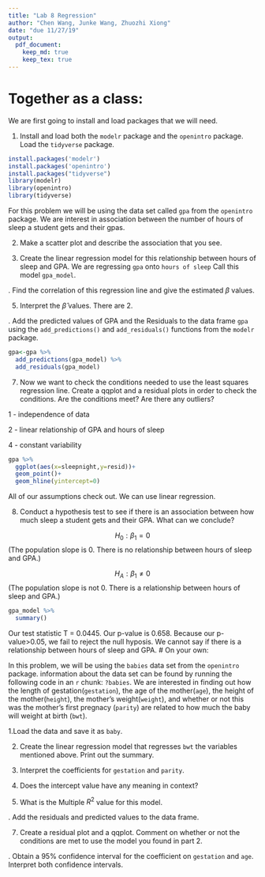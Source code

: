 ```yaml
---
title: "Lab 8 Regression"
author: "Chen Wang, Junke Wang, Zhuozhi Xiong"
date: "due 11/27/19"
output: 
  pdf_document: 
    keep_md: true
    keep_tex: true
---
```


# Together as a class:

We are first going to install and load packages that we will need.

1. Install and load both the `modelr` package and the `openintro` package. Load the `tidyverse` package. 

```r
install.packages('modelr')
install.packages('openintro')
install.packages("tidyverse")
library(modelr)
library(openintro)
library(tidyverse)
```


For this problem we will be using the data set called `gpa` from the `openintro` package. We are interest in association between the number of hours of sleep a student gets and their gpas. 

2. Make a scatter plot and describe the association that you see. 

3. Create the linear regression model for this relationship between hours of sleep and GPA. We are regressing `gpa` onto `hours of sleep` Call this model `gpa_model`. 

\newpage
4. Find the correlation of this regression line and give the estimated $\beta$ values.

5. Interpret the $\hat{\beta}$ values. There are 2. 






\newpage
6. Add the predicted values of GPA and the Residuals to the data frame `gpa` using the `add_predictions()` and `add_residuals()` functions from the `modelr` package. 

```r
gpa<-gpa %>% 
  add_predictions(gpa_model) %>% 
  add_residuals(gpa_model)
```



7. Now we want to check the conditions needed to use the least squares regression line. Create a qqplot and a residual plots in order to check the conditions. Are the conditions meet? Are there any outliers? 

1 - independence of data

2 - linear relationship of GPA and hours of sleep


4 - constant variability

```r
gpa %>% 
  ggplot(aes(x=sleepnight,y=resid))+
  geom_point()+
  geom_hline(yintercept=0)
```

All of our assumptions check out. We can use linear regression.

\newpage

8. Conduct a hypothesis test to see if there is an association between how much sleep a student gets and their GPA. What can we conclude? 

$$H_0: \beta_1 = 0 $$
(The population slope is 0. There is no relationship between hours of sleep and GPA.)

$$H_A: \beta_1 \ne 0$$
(The population slope is not 0. There is a relationship between hours of sleep and GPA.)


```r
gpa_model %>% 
  summary()
```


Our test statistic T = 0.0445. Our p-value is 0.658. Because our p-value>0.05, we fail to reject the null hyposis. We cannot say if there is a relationship between hours of sleep and GPA.
\newpage
# On your own:

In this problem, we will be using the `babies` data set from the `openintro` package. information about the data set can be found by running the following code in an `r` chunk: `?babies`. We are interested in finding out how the length of gestation(`gestation`), the age of the mother(`age`), the height of the mother(`height`), the mother's weight(`weight`), and whether or not this was the mother's first pregnacy (`parity`) are related to how much the baby will weight at birth (`bwt`). 


1.Load the data and save it as `baby`.


2. Create the linear regression model that regresses `bwt` the variables mentioned above. Print out the summary. 


3. Interpret the coefficients for `gestation` and `parity`.


4. Does the intercept value have any meaning in context?



5. What is the Multiple $R^2$ value for this model.


\newpage
6. Add the residuals and predicted values to the data frame.

7. Create a residual plot and a qqplot. Comment on whether or not the conditions are met to use the model you found in part 2. 


\newpage
8. Obtain a 95% confidence interval for the coefficient on `gestation` and `age`. Interpret both confidence intervals.  




